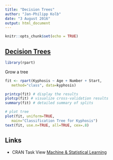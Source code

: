 ```yaml
---
title: "Decision Trees"
author: "Jan-Philipp Kolb"
date: "3 August 2016"
output: html_document
---
```


```r
knitr::opts_chunk$set(echo = TRUE)
```

## [Decision Trees](http://www.statmethods.net/advstats/cart.html)

```r
library(rpart)
```

Grow a tree

```r
fit <- rpart(Kyphosis ~ Age + Number + Start,
   method="class", data=kyphosis)

printcp(fit) # display the results
plotcp(fit) # visualize cross-validation results
summary(fit) # detailed summary of splits
```

```r
# plot tree
plot(fit, uniform=TRUE,
   main="Classification Tree for Kyphosis")
text(fit, use.n=TRUE, all=TRUE, cex=.8)
```

## Links

- CRAN Task View [Machine & Statistical Learning](http://cran.r-project.org/web/views/MachineLearning.html)